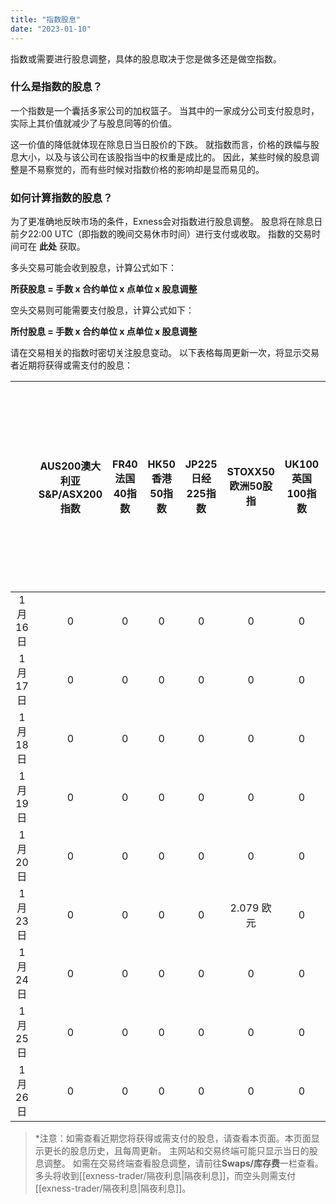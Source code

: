 ```yaml
---
title: "指数股息"
date: "2023-01-10"
---
```


<Ads></Ads> 

指数或需要进行股息调整，具体的股息取决于您是做多还是做空指数。

### 什么是指数的股息？

一个指数是一个囊括多家公司的加权篮子。 当其中的一家成分公司支付股息时，实际上其价值就减少了与股息同等的价值。

这一价值的降低就体现在除息日当日股价的下跌。 就指数而言，价格的跌幅与股息大小，以及与该公司在该股指当中的权重是成比的。 因此，某些时候的股息调整是不易察觉的，而有些时候对指数价格的影响却是显而易见的。

### 如何计算指数的股息？

为了更准确地反映市场的条件，Exness会对指数进行股息调整。 股息将在除息日前夕22:00 UTC（即指数的晚间交易休市时间）进行支付或收取。 指数的交易时间可在 **此处** 获取。

多头交易可能会收到股息，计算公式如下：

**所获股息 = 手数 x 合约单位 x 点单位 x 股息调整**

空头交易则可能需要支付股息，计算公式如下：

**所付股息 = 手数 x 合约单位 x 点单位 x 股息调整**

请在交易相关的指数时密切关注股息变动。 以下表格每周更新一次，将显示交易者近期将获得或需支付的股息：

| &nbsp; | AUS200澳大利亚S&amp;P/ASX200指数 | FR40法国40指数 | HK50香港50指数 | JP225日经225指数 | STOXX50欧洲50股指 | UK100英国100指数 | US30美国华尔街30指数 | US500美国标准普尔500指数 | 纳斯达克100指数美国科技100指数 |
|:------:|:------:|:----------:|:----------:|:------------:|:-------------:|:------------:|:-------------:|:------:|:--------:|
| 1月16日  | 0| 0| 0| 0  | 0   | 0  | 0   | 0| &nbsp;0  |
| 1月17日  | 0| 0| 0| 0  | 0   | 0  | 0   | 0| &nbsp;0  |
| 1月18日  | 0| 0| 0| 0  | 0   | 0  | 0   | 0| 0  |
| 1月19日  | 0| 0| 0| 0  | 0   | 0  | 0   | 0| 0  |
| 1月20日  | 0| 0| 0| 0  | 0   | 0  | 0   | 0| 0  |
| 1月23日  | 0| 0| 0| 0  | 2.079 欧元| 0  | 0   | 0.047 美元   | 0  |
| 1月24日  | 0| 0| 0| 0  | 0   | 0  | 0   | 0.097 美元   | 0  |
| 1月25日  | 0| 0| 0| 0  | 0   | 0  | 0   | 0.056 美元   | 0  |
| 1月26日  | 0| 0| 0| 0  | 0   | 0  | 0   | 0.312 美元   | 0  |


> *注意：如需查看近期您将获得或需支付的股息，请查看本页面。本页面显示更长的股息历史，且每周更新。 主网站和交易终端可能只显示当日的股息调整。 如需在交易终端查看股息调整，请前往**Swaps/库存费**一栏查看。 多头将收到[[exness-trader/隔夜利息|隔夜利息]]，而空头则需支付[[exness-trader/隔夜利息|隔夜利息]]。
